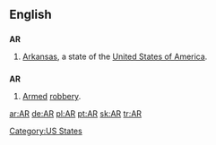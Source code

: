 {{see|Appendix:Variations of 'ar'}}

==English==

==={{abbreviation}}===
'''AR'''

# [[Arkansas]], a state of the [[United States of America]].

==={{initialism}}===
'''AR'''

# [[armed|Armed]] [[robbery]].

[[Category:US States]]

[[ar:AR]]
[[de:AR]]
[[pl:AR]]
[[pt:AR]]
[[sk:AR]]
[[tr:AR]]